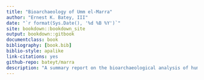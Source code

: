```yaml
--- 
title: "Bioarchaeology of Umm el-Marra"
author: "Ernest K. Batey, III"
date: "`r format(Sys.Date(), '%d %B %Y')`"
site: bookdown::bookdown_site
output: bookdown::gitbook
documentclass: book
bibliography: [book.bib]
biblio-style: apalike
link-citations: yes
github-repo: bateyt/marra
description: "A summary report on the bioarchaeological analysis of human remains recovered during the Tell Umm el-Marra Expedition, a joint archaeological project between The Johns Hopkins University and the University of Coppenhagen."
---
```

